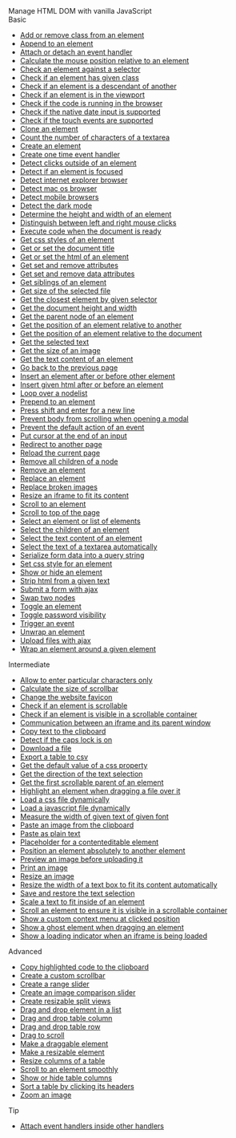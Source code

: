 

<div className="block-container">

<div className="block-home__hero">
    <Spacer size="extraLarge" />
    <Heading level={1}>Manage HTML DOM</Heading>
    <Heading level={4}>with vanilla JavaScript</Heading>
    <Spacer size="large" />
</div>

<div className="block-home__category">
    <Heading level={2}>Basic</Heading>
</div>

-   [Add or remove class from an element](/add-or-remove-class-from-an-element)
-   [Append to an element](/append-to-an-element)
-   [Attach or detach an event handler](/attach-or-detach-an-event-handler)
-   [Calculate the mouse position relative to an element](/calculate-the-mouse-position-relative-to-an-element)
-   [Check an element against a selector](/check-an-element-against-a-selector)
-   [Check if an element has given class](/check-if-an-element-has-given-class)
-   [Check if an element is a descendant of another](/check-if-an-element-is-a-descendant-of-another)
-   [Check if an element is in the viewport](/check-if-an-element-is-in-the-viewport)
-   [Check if the code is running in the browser](/check-if-the-code-is-running-in-the-browser)
-   [Check if the native date input is supported](/check-if-the-native-date-input-is-supported)
-   [Check if the touch events are supported](/check-if-the-touch-events-are-supported)
-   [Clone an element](/clone-an-element)
-   [Count the number of characters of a textarea](/count-the-number-of-characters-of-a-textarea)
-   [Create an element](/create-an-element)
-   [Create one time event handler](/create-one-time-event-handler)
-   [Detect clicks outside of an element](/detect-clicks-outside-of-an-element)
-   [Detect if an element is focused](/detect-if-an-element-is-focused)
-   [Detect internet explorer browser](/detect-internet-explorer-browser)
-   [Detect mac os browser](/detect-mac-os-browser)
-   [Detect mobile browsers](/detect-mobile-browsers)
-   [Detect the dark mode](/detect-the-dark-mode)
-   [Determine the height and width of an element](/determine-the-height-and-width-of-an-element)
-   [Distinguish between left and right mouse clicks](/distinguish-between-left-and-right-mouse-clicks)
-   [Execute code when the document is ready](/execute-code-when-the-document-is-ready)
-   [Get css styles of an element](/get-css-styles-of-an-element)
-   [Get or set the document title](/get-or-set-the-document-title)
-   [Get or set the html of an element](/get-or-set-the-html-of-an-element)
-   [Get set and remove attributes](/get-set-and-remove-attributes)
-   [Get set and remove data attributes](/get-set-and-remove-data-attributes)
-   [Get siblings of an element](/get-siblings-of-an-element)
-   [Get size of the selected file](/get-size-of-the-selected-file)
-   [Get the closest element by given selector](/get-the-closest-element-by-given-selector)
-   [Get the document height and width](/get-the-document-height-and-width)
-   [Get the parent node of an element](/get-the-parent-node-of-an-element)
-   [Get the position of an element relative to another](/get-the-position-of-an-element-relative-to-another)
-   [Get the position of an element relative to the document](/get-the-position-of-an-element-relative-to-the-document)
-   [Get the selected text](/get-the-selected-text)
-   [Get the size of an image](/get-the-size-of-an-image)
-   [Get the text content of an element](/get-the-text-content-of-an-element)
-   [Go back to the previous page](/go-back-to-the-previous-page)
-   [Insert an element after or before other element](/insert-an-element-after-or-before-other-element)
-   [Insert given html after or before an element](/insert-given-html-after-or-before-an-element)
-   [Loop over a nodelist](/loop-over-a-nodelist)
-   [Prepend to an element](/prepend-to-an-element)
-   [Press shift and enter for a new line](/press-shift-and-enter-for-a-new-line)
-   [Prevent body from scrolling when opening a modal](/prevent-body-from-scrolling-when-opening-a-modal)
-   [Prevent the default action of an event](/prevent-the-default-action-of-an-event)
-   [Put cursor at the end of an input](/put-cursor-at-the-end-of-an-input)
-   [Redirect to another page](/redirect-to-another-page)
-   [Reload the current page](/reload-the-current-page)
-   [Remove all children of a node](/remove-all-children-of-a-node)
-   [Remove an element](/remove-an-element)
-   [Replace an element](/replace-an-element)
-   [Replace broken images](/replace-broken-images)
-   [Resize an iframe to fit its content](/resize-an-iframe-to-fit-its-content)
-   [Scroll to an element](/scroll-to-an-element)
-   [Scroll to top of the page](/scroll-to-top-of-the-page)
-   [Select an element or list of elements](/select-an-element-or-list-of-elements)
-   [Select the children of an element](/select-the-children-of-an-element)
-   [Select the text content of an element](/select-the-text-content-of-an-element)
-   [Select the text of a textarea automatically](/select-the-text-of-a-textarea-automatically)
-   [Serialize form data into a query string](/serialize-form-data-into-a-query-string)
-   [Set css style for an element](/set-css-style-for-an-element)
-   [Show or hide an element](/show-or-hide-an-element)
-   [Strip html from a given text](/strip-html-from-a-given-text)
-   [Submit a form with ajax](/submit-a-form-with-ajax)
-   [Swap two nodes](/swap-two-nodes)
-   [Toggle an element](/toggle-an-element)
-   [Toggle password visibility](/toggle-password-visibility)
-   [Trigger an event](/trigger-an-event)
-   [Unwrap an element](/unwrap-an-element)
-   [Upload files with ajax](/upload-files-with-ajax)
-   [Wrap an element around a given element](/wrap-an-element-around-a-given-element)

<div className="block-home__category">
    <Heading level={2}>Intermediate</Heading>
</div>

-   [Allow to enter particular characters only](/allow-to-enter-particular-characters-only)
-   [Calculate the size of scrollbar](/calculate-the-size-of-scrollbar)
-   [Change the website favicon](/change-the-website-favicon)
-   [Check if an element is scrollable](/check-if-an-element-is-scrollable)
-   [Check if an element is visible in a scrollable container](/check-if-an-element-is-visible-in-a-scrollable-container)
-   [Communication between an iframe and its parent window](/communication-between-an-iframe-and-its-parent-window)
-   [Copy text to the clipboard](/copy-text-to-the-clipboard)
-   [Detect if the caps lock is on](/detect-if-the-caps-lock-is-on)
-   [Download a file](/download-a-file)
-   [Export a table to csv](/export-a-table-to-csv)
-   [Get the default value of a css property](/get-the-default-value-of-a-css-property)
-   [Get the direction of the text selection](/get-the-direction-of-the-text-selection)
-   [Get the first scrollable parent of an element](/get-the-first-scrollable-parent-of-an-element)
-   [Highlight an element when dragging a file over it](/highlight-an-element-when-dragging-a-file-over-it)
-   [Load a css file dynamically](/load-a-css-file-dynamically)
-   [Load a javascript file dynamically](/load-a-javascript-file-dynamically)
-   [Measure the width of given text of given font](/measure-the-width-of-given-text-of-given-font)
-   [Paste an image from the clipboard](/paste-an-image-from-the-clipboard)
-   [Paste as plain text](/paste-as-plain-text)
-   [Placeholder for a contenteditable element](/placeholder-for-a-contenteditable-element)
-   [Position an element absolutely to another element](/position-an-element-absolutely-to-another-element)
-   [Preview an image before uploading it](/preview-an-image-before-uploading-it)
-   [Print an image](/print-an-image)
-   [Resize an image](/resize-an-image)
-   [Resize the width of a text box to fit its content automatically](/resize-the-width-of-a-text-box-to-fit-its-content-automatically)
-   [Save and restore the text selection](/save-and-restore-the-text-selection)
-   [Scale a text to fit inside of an element](/scale-a-text-to-fit-inside-of-an-element)
-   [Scroll an element to ensure it is visible in a scrollable container](/scroll-an-element-to-ensure-it-is-visible-in-a-scrollable-container)
-   [Show a custom context menu at clicked position](/show-a-custom-context-menu-at-clicked-position)
-   [Show a ghost element when dragging an element](/show-a-ghost-element-when-dragging-an-element)
-   [Show a loading indicator when an iframe is being loaded](/show-a-loading-indicator-when-an-iframe-is-being-loaded)

<div className="block-home__category">
    <Heading level={2}>Advanced</Heading>
</div>

-   [Copy highlighted code to the clipboard](/copy-highlighted-code-to-the-clipboard)
-   [Create a custom scrollbar](/create-a-custom-scrollbar)
-   [Create a range slider](/create-a-range-slider)
-   [Create an image comparison slider](/create-an-image-comparison-slider)
-   [Create resizable split views](/create-resizable-split-views)
-   [Drag and drop element in a list](/drag-and-drop-element-in-a-list)
-   [Drag and drop table column](/drag-and-drop-table-column)
-   [Drag and drop table row](/drag-and-drop-table-row)
-   [Drag to scroll](/drag-to-scroll)
-   [Make a draggable element](/make-a-draggable-element)
-   [Make a resizable element](/make-a-resizable-element)
-   [Resize columns of a table](/resize-columns-of-a-table)
-   [Scroll to an element smoothly](/scroll-to-an-element-smoothly)
-   [Show or hide table columns](/show-or-hide-table-columns)
-   [Sort a table by clicking its headers](/sort-a-table-by-clicking-its-headers)
-   [Zoom an image](/zoom-an-image)

<div className="block-home__category">
    <Heading level={2}>Tip</Heading>
</div>

-   [Attach event handlers inside other handlers](/attach-event-handlers-inside-other-handlers)

<Spacer size="large" />
</div>

